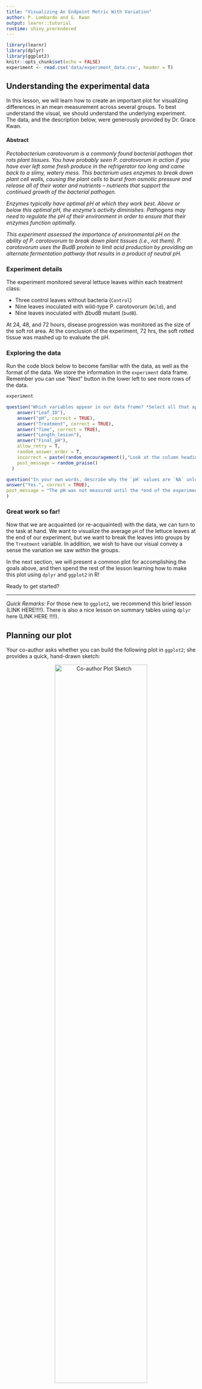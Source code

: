 ```yaml
---
title: "Visualizing An Endpoint Metric With Variation"
author: P. Lombardo and G. Kwan
output: learnr::tutorial
runtime: shiny_prerendered
---
```


```r
library(learnr)
library(dplyr)
library(ggplot2)
knitr::opts_chunk$set(echo = FALSE)
experiment <- read.csv('data/experiment_data.csv', header = T)
```


## Understanding the experimental data
In this lesson, we will learn how to create an important plot for visualizing differences in an mean measurement across several groups.  To best understand the visual, we should understand the underlying experiment.  The data, and the description below, were generously provided by Dr. Grace Kwan.

#### Abstract

*Pectobacterium carotovorum is a commonly found bacterial pathogen that rots plant tissues. You have probably seen P. carotovorum in action if you have ever left some fresh produce in the refrigerator too long and came back to a slimy, watery mess. This bacterium uses enzymes to break down plant cell walls, causing the plant cells to burst from osmotic pressure and release all of their water and nutrients -- nutrients that support the continued growth of the bacterial pathogen.*

*Enzymes typically have optimal pH at which they work best. Above or below this optimal pH, the enzyme's activity diminishes. Pathogens may need to regulate the pH of their environment in order to ensure that their enzymes function optimally. *

*This experiment assessed the importance of environmental pH on the ability of P. carotovorum to break down plant tissues (i.e., rot them). P. carotovorum uses the BudB protein to limit acid production by providing an alternate fermentation pathway that results in a product of neutral pH.*

### Experiment details
The experiment monitored several lettuce leaves within each treatment class:

* Three control leaves without bacteria (`Control`)
* Nine leaves inoculated with wild-type P. carotovorum (`Wild`), and
* Nine leaves inoculated with $\Delta$budB mutant (`budB`).

At 24, 48, and 72 hours, disease progression was monitored as the size of the soft rot area. At the conclusion of the experiment, 72 hrs, the soft rotted tissue was mashed up to evaluate the pH.


### Exploring the data
Run the code block below to become familiar with the data, as well as the format of the data.  We store the information in the `experiment` data frame. Remember you can use "Next" button in the lower left to see more rows of the data.
```r
experiment
```

```r
question("Which variables appear in our data frame? *Select all that apply.*",
    answer("Leaf_ID"),
    answer("pH", correct = TRUE),
    answer("Treatment", correct = TRUE),
    answer("Time", correct = TRUE),
    answer("Length_lesion"),
    answer("Final_pH"),
    allow_retry = T,
    random_answer_order = T,
    incorrect = paste(random_encouragement(),"Look at the column headings of the data frame after running the code above this question."),
    post_message = random_praise()
  )
```


```r
question("In your own words, describe why the `pH` values are `NA` unless our time measurement equals \"72hr\".  Write a sentence before revealing the answer below.<br> *Ready to see an explanation?*",
answer("Yes.", correct = TRUE),
post_message = "The pH was not measured until the *end of the experiment*, so only when `Time` equals \"72hr\".  At \"24hr\" or \"48hr\", the measurement value is `NA` to indicate we did not take a measurement at those times."
)
```


### Great work so far!
Now that we are acquainted (or re-acquainted) with the data, we can turn to the task at hand.  We want to visualize the average `pH` of the lettuce leaves at the end of our experiment, but we want to break the leaves into groups by the `Treatment` variable.  In addition, we wish to have our visual convey a sense the variation we saw *within* the groups. 

In the next section, we will present a common plot for accomplishing the goals above, and then spend the rest of the lesson learning how to make this plot using `dplyr` and `ggplot2` in R!

Ready to get started?

***

*Quick Remarks:* For those new to `ggplot2`, we recommend this brief lesson (LINK HERE!!!!).  There is also a nice lesson on summary tables using `dplyr` here (LINK HERE !!!!).


## Planning our plot
Your co-author asks whether you can build the following plot in `ggplot2`; she provides a quick, hand-drawn sketch:

<center><img src="images/plot2draw.jpg" alt="Co-author Plot Sketch" width="70%"></center>

To translate a plot into `ggplot()` code, we start by considering two questions:

1. What aesthetics, `aes()` will we need? 
2. What geometries, `geom_*()`, appear?

### Aesthetics
Getting started with the aesthetics is easiest because our axes will always be part of the aesthetics. Looking at how the axes are labeled, we can surmise:

* `x`: The $x$-axis aesthetic will be our `Treatment` variable, because our group classifications appear as the labels along the axis.
* `y`: The $y$-axis aesthetic is trickier.  Notice it is labeled with ***average*** `pH`.  Average pH is related to, *but not the same as* the `pH` measurement. 

> **Important Idea:** Because the `y` aesthetic reports the average (or mean) pH, we will need to use a data frame that has the average pH per group as a variable (or column).

We can do this by summarizing our `experiment` data frame, but before we jump to this let's continue planning our plot.

### Geometries
Notice that the "content" (loosely speaking, the drawing in the middle of the plot) consists of

* bars (or columns), which represent the average pH. (`geom_bar()` or `geom_col()`)
* error-bars, which give us a sense of the variation *within* the `Treatment` groups. (`geom_errorbar()`)

To correctly plot the `geom_errorbar()`, our data frame would have to include the following for each group:

* `ymin`: the value for the lowest part of the error bar,
* `ymax`: the value for the upper part where the error bar stops.

To determine the start and stop values of the error-bars, we will use a (mean $\pm$ 2*std.dev) approach to determine these values.^[This is inspired by confidence intervals for the population mean based on a sample mean, but the results are unofficial.]

### Keep on going!
Hopefully, the recipe for constructing this plot is starting to take form.  In the remaining sections, we will

1. Prepare a data frame from `experiment` that has the information we need to create the plot; we'll call it `plot_df`.
2. Use `plot_df` to set up the axes and plot the columns;
3. Finish with the error-bars and add some finishing touches (like labels and titles). 

Ready to get plotting?

## Preparing a plotting data frame {data-progressive=TRUE}
Having surveyed the plot we want to build, we can now describe the data frame we would need to use for plotting.  Make sure each of the requirements below make sense to you!

1. Since we are dealing with `pH`, which was only measured at the end of the experiment, we need to `filter()` to only keep rows where `Time` equals "72hr".
2. Because of our axis aesthetics, we need to `group_by()` the `Treatment` variable, and `summarize()` to get the mean `pH` for each group.
3. Since we'll be using `geom_errorbar()`, we also need to add columns (using `mutate()`) for where the error bars will start and stop: mean $\pm$ 2*std.dev.

### Step 1: filtering
Recall that we only want rows where `Time` equals (`==`) the "72hr" mark.  Use the code chunk below, with the `filter` command, to do this and check your work by sifting through the data frame.
```r
experiment %>%
    filter(...)
```
```r
experiment %>%
    filter(Time ...)
```
```r
experiment %>%
    filter(Time == "...")
```
```r
experiment %>%
    filter(Time == "72hr")
```


### Step 2: summarizing by group
Now that we have filtered our data frame, we can begin creating the summary data we need to create our plot.  Since we want to compute summaries for each `Treatment` group, we need to

1. Take our data frame and `group_by()` the `Treatment` variable, then
2. `summarize()` the appropriate variable (`pH`) using `R` functions

In particular, we will need the `mean()` function and the `sd()` function to compute the mean and standard deviation of the `pH` variable.

#### Exercise: summary statistics for pH
Build on the `dplyr` pipe that filters the data frame. Add the appropriate `group_by()` and `summarize()` code to create the summary measurements described above.  Use the following names for these variables: `average_pH` and `std.dev_pH`.

```r
experiment %>% 
    filter(Time=="72hr") %>%
    group_by(...) %>%
    summarize(...)
```
```r
experiment %>% 
    filter(Time=="72hr") %>%
    group_by(Treatment) %>%
    summarize(...)
```
```r
experiment %>% 
    filter(Time=="72hr") %>%
    group_by(Treatment) %>%
    summarize(average_pH = ..., # write your computation
            std.dev_pH = ...   # write your computation
             )
```
```r
experiment %>% 
    filter(Time=="72hr") %>%
    group_by(Treatment) %>%
    summarize(average_pH = mean(pH), # write your computation
            std.dev_pH = sd(pH)   # write your computation
             )
```

### Step 3: adding variables for the error-bars
We are almost done preparing our data for the `ggplot()` we are designing. Our last task is to add to our data frame of summary statistics (mean and std. deviation).  Recall that `mutate(new_var = values)` is our method for creating new variables.  Specifically, we want to add

* `low`: a value for the lower end of our error-bar, created by taking `average_pH - 2*std.dev_pH`; and
* `high`: a value for the lower end of our error-bar, created by taking `average_pH + 2*std.dev_pH`

#### Exercise: adding `low` and `high` variables to our summary table.
Fill in the `mutate()` code below, which we added to our work from the previous two sections.
```r
experiment %>% 
    filter(Time=="72hr") %>%
    group_by(Treatment) %>%
    summarize(average_pH = mean(pH),
            std.dev_pH = sd(pH)) %>%
    mutate(...)
```
```r
experiment %>% 
    filter(Time=="72hr") %>%
    group_by(Treatment) %>%
    summarize(average_pH = mean(pH),
            std.dev_pH = sd(pH)) %>%
    mutate(low = ...,
           high = ...)
```
```r
experiment %>% 
    filter(Time=="72hr") %>%
    group_by(Treatment) %>%
    summarize(average_pH = mean(pH),
            std.dev_pH = sd(pH)) %>%
    mutate(low = average_pH - 2*std.dev_pH,
           high = ...)
```
```r
experiment %>% 
    filter(Time=="72hr") %>%
    group_by(Treatment) %>%
    summarize(average_pH = mean(pH),
            std.dev_pH = sd(pH)) %>%
    mutate(low = average_pH - 2*std.dev_pH,
           high = average_pH + 2*std.dev_pH)
```

### Amazing!
The data frame we created over the three sections contains all the information we need to pass to `ggplot()` in order to create our visual.  In the next two sections, we will build our plot in stages.

Onward!




## Incrementally building our plot {data-progressive=TRUE}
Before continuing, it helps to save the summary data frame we created for plotting purposes.  The code below accomplishes this by adding a `-> plot_df` to the last line of the code. This essentially saves our work under the name `plot_df`, so that we can reference it later.
```
experiment %>% 
    filter(Time=="72hr") %>%
    group_by(Treatment) %>%
    summarize(average_pH = mean(pH),
            std.dev_pH = sd(pH)) %>%
    mutate(low = average_pH - 2*std.dev_pH,
           high = average_pH + 2*std.dev_pH) -> plot_df
```

### Start the `ggplot()` with `data =` and `aes()`thetics
Equipped with `plot_df`, we are ready to start creating out plot.  As a brief reminder, remember our general syntax is 
```
ggplot(data = df_name, 
       aes(x = ..., y = ..., ...))
```
where 

* `df_name` is the data frame from which we pull our information
* `aes()` sets our global aesthetics, like `x` for our $x$-axis and `y` for our $y$-axis, and potentially more.

#### Exercise: setting up axes.
Complete the code below to link our plot to `plot_df`, and set the `x` and `y` aesthetics.  Remember we want the treatment group on the $x$-axis and the average pH on the $y$-axis.
```r
experiment %>% 
    filter(Time=="72hr") %>%
    group_by(Treatment) %>%
    summarize(average_pH = mean(pH),
            std.dev_pH = sd(pH)) %>%
    mutate(low = average_pH - 2*std.dev_pH,
           high = average_pH + 2*std.dev_pH) -> plot_df
```

```r
ggplot(data = ...,
       aes(x = ...,
           y = ...))
```
```r
ggplot(data = plot_df,
       aes(x = ...,
           y = ...))
```
```r
ggplot(data = plot_df,
       aes(x = Treatment,
           y = ...))
```
```r
ggplot(data = plot_df,
       aes(x = Treatment,
           y = average_pH))
```

### Exercise: adding the first geometry
Now that the axes are set up, we can add our first geometry.  Remember that the bars in our sketch reflected the average pH of each Treatment group. Our $x$ and $y$ aesthetics are already set up, so we simply need to add the geometry.

In this case, we will use `geom_col()` as our geometry.^[The `geom_bar()` geometry also creates a bar plot, but it is designed specifically to work with categorical data and do aggregation automatically so that you do not need to summarize before sending the data to the ggplot commands.] Add the code below!

```r
# add the geometry to the code below
ggplot(data = plot_df,
       aes(x = Treatment,
           y = average_pH)) 
```
```r
ggplot(data = plot_df,
       aes(x = Treatment,
           y = average_pH)) +
    geom_...
```
```r
ggplot(data = plot_df,
       aes(x = Treatment,
           y = average_pH)) +
    geom_col()
```

### Adding error-bars
To show the variation within each treatment group, let's add the error-bars as prescribed by our `low` and `high` variables in `plot_df`. (Remember these represent (mean $\pm$ 2*std.dev) for the measurements within each group.)

The `geom_errorbar()` geometry requires some new aesthetics to work.  Since we have already set `x` when we created our axes, we need only specify two additional aesthetics to control where the error bars start and stop.  

* `ymin`: determines the bottom of the error bar (we will use `low` from `plot_df`)
* `ymax`: determines the top of the error bar (we will use `high` from `plot_df`)

We will also adjust the *width* of the error bars, because the default width is not good.  We do this by adding `width = ...` outside of the aesthetics, but still inside the error-bar geometry.

#### Exercise. 
Add `geom_errobar(aes(...), width = ...)` to the plot below, and 
* assign the `ymin` and `ymax` aesthetics,
* provide a value of 0.1 for the width.

This should add nice-looking error bars to our plot.

```r
# add the errobar geometry and the aesthetics
ggplot(data = plot_df,
       aes(x = Treatment,
           y = average_pH)) +
    geom_col()
```
```r
ggplot(data = plot_df,
       aes(x = Treatment,
           y = average_pH)) +
    geom_col()+
    geom_errorbar(aes(ymin=..., ymax =...), width = ...)
```
```r
ggplot(data = plot_df,
       aes(x = Treatment,
           y = average_pH)) +
    geom_col()+
    geom_errorbar(aes(ymin=low, ymax =high), width = ...)
```
```r
ggplot(data = plot_df,
       aes(x = Treatment,
           y = average_pH)) +
    geom_col()+
    geom_errorbar(aes(ymin=low, ymax =high), width = 0.1)
```


### Adding a fill color by Treatment
Suppose we want some color in the plot; specifically, we would like each treatment group to be a different color.

Since the `fill` color will depend on the `Treatment` variable, this is a new aesthetic! As such, it must appear inside `aes()`. While there are many places we can put this aesthetic,^[We could place `fill=Treatment` in with the `x` and `y` aesthetics in the `ggplot(...)` part of this plot] we will put it inside the `geom_col()` part of the plot.

```r
# add the fill aesthetic to the code below
ggplot(data = plot_df,
       aes(x = Treatment,
           y = average_pH)) +
    geom_col(aes( ... ))+
    geom_errorbar(aes(ymin=low, ymax =high), width = 0.1)
```
```r
ggplot(data = plot_df,
       aes(x = Treatment,
           y = average_pH)) +
    geom_col(aes(fill= ... ))+
    geom_errorbar(aes(ymin=low, ymax =high), width = 0.1)
```
```r
ggplot(data = plot_df,
       aes(x = Treatment,
           y = average_pH)) +
    geom_col(aes(fill=Treatment))+
    geom_errorbar(aes(ymin=low, ymax =high), width = 0.1)
```



## Finalizing the plot {data-progressive=TRUE}

### `scale_*` your `aes()`thetics 
* start y-axis at zero (`scale_y_continuous(limits=c(0,6.5))`)

### Some other adjustments

### Add a title and axis labels with `labs()`

## Optional: overlay the data!

## Optional: Modified versions of this plot
Show a few variations, highlighting changes made in the code to create the modifications:

